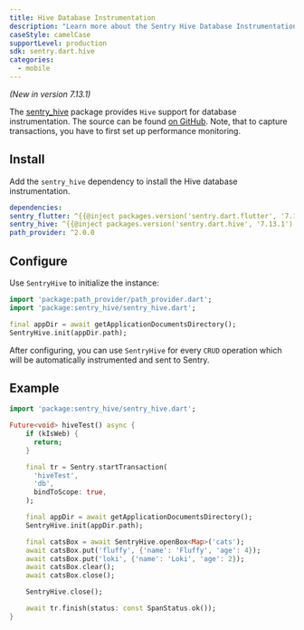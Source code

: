 ```yaml
---
title: Hive Database Instrumentation
description: "Learn more about the Sentry Hive Database Instrumentation for the Flutter SDK."
caseStyle: camelCase
supportLevel: production
sdk: sentry.dart.hive
categories:
  - mobile
---
```


<Include name="feature-stage-beta.mdx" />

_(New in version 7.13.1)_

The [sentry_hive](https://pub.dev/packages/sentry_hive) package provides `Hive` support for database instrumentation. The source can be found [on GitHub](https://github.com/getsentry/sentry-dart/tree/main/hive). Note, that to capture transactions, you have to first <PlatformLink to="/performance/">set up performance monitoring</PlatformLink>.

## Install

Add the `sentry_hive` dependency to install the Hive database instrumentation.

```yml {filename:pubspec.yaml}
dependencies:
sentry_flutter: ^{{@inject packages.version('sentry.dart.flutter', '7.13.1') }}
sentry_hive: ^{{@inject packages.version('sentry.dart.hive', '7.13.1') }}
path_provider: ^2.0.0
```

## Configure

Use `SentryHive` to initialize the instance:

```dart
import 'package:path_provider/path_provider.dart';
import 'package:sentry_hive/sentry_hive.dart';

final appDir = await getApplicationDocumentsDirectory();
SentryHive.init(appDir.path);
```

After configuring, you can use `SentryHive` for every `CRUD` operation which will be automatically instrumented and sent to Sentry.

## Example

```dart
import 'package:sentry_hive/sentry_hive.dart';

Future<void> hiveTest() async {
    if (kIsWeb) {
      return;
    }

    final tr = Sentry.startTransaction(
      'hiveTest',
      'db',
      bindToScope: true,
    );

    final appDir = await getApplicationDocumentsDirectory();
    SentryHive.init(appDir.path);

    final catsBox = await SentryHive.openBox<Map>('cats');
    await catsBox.put('fluffy', {'name': 'Fluffy', 'age': 4});
    await catsBox.put('loki', {'name': 'Loki', 'age': 2});
    await catsBox.clear();
    await catsBox.close();

    SentryHive.close();

    await tr.finish(status: const SpanStatus.ok());
}
```
